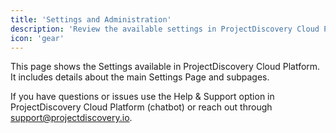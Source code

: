 ```yaml
---
title: 'Settings and Administration'
description: 'Review the available settings in ProjectDiscovery Cloud Platform'
icon: 'gear'
---
```


This page shows the Settings available in ProjectDiscovery Cloud Platform. It includes details about the main Settings Page and subpages.

<Tip>If you have questions or issues use the Help & Support option in ProjectDiscovery Cloud Platform (chatbot) or reach out through support@projectdiscovery.io.</Tip>
